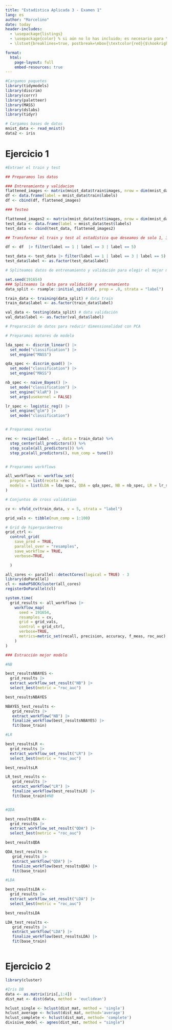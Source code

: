 ```yaml
---
title: "Estadística Aplicada 3 - Examen 1"
lang: es
author: "Marcelino"
date: today
header-includes:
  - \usepackage{listings}
  - \usepackage{color} % si aún no lo has incluido; es necesario para \textcolor
  - \lstset{breaklines=true, postbreak=\mbox{\textcolor{red}{$\hookrightarrow$}\space}}

format:
  html:
    page-layout: full
    embed-resources: true
---
```


```r
#Cargamos paquetes
library(tidymodels)
library(discrim)
library(corrr)
library(paletteer)
library(MASS)
library(dslabs)
library(tidyr)

# Cargamos bases de datos
mnist_data <- read_mnist()
data2 <- iris
```

# Ejercicio 1

```r
#Extraer el train y test

## Preparamos los datos

### Entrenamiento y validacion
flattened_images <- matrix(mnist_data$train$images, nrow = dim(mnist_data$train$images)[1], ncol = 28*28)
df <- data.frame(label = mnist_data$train$labels)
df <- cbind(df, flattened_images)

### Testeo

flattened_images2 <- matrix(mnist_data$test$images, nrow = dim(mnist_data$test$images)[1], ncol = 28*28)
test_data <- data.frame(label = mnist_data$test$labels)
test_data <- cbind(test_data, flattened_images2)

## Transformar el train y test al estadístico que deseamos de solo 1, 3 y 5

df <- df  |> filter(label == 1 | label == 3 | label == 5)

test_data <- test_data |> filter(label == 1 | label == 3 | label == 5) # data testeo
test_data$label <- as.factor(test_data$label)

# Spliteamos datos de entrenamiento y validación para elegir el mejor modelo

set.seed(191654)
### Spliteamos la data para validación y entrenamiento
data_split <- rsample::initial_split(df, prop = .8, strata = "label")

train_data <- training(data_split) # data train
train_data$label <- as.factor(train_data$label)

val_data <- testing(data_split) # data validación
val_data$label <- as.factor(val_data$label)

# Preparación de datos para reducir dimensionalidad con PCA

# Preparamos motores de modelo

lda_spec <- discrim_linear() |>
  set_mode("classification") |>
  set_engine("MASS")

qda_spec <- discrim_quad() |>
  set_mode("classification") |>
  set_engine("MASS")

nb_spec <- naive_Bayes() |> 
  set_mode("classification") |> 
  set_engine("klaR") |> 
  set_args(usekernel = FALSE)

lr_spec <- logistic_reg() |>
  set_engine("glm") |>
  set_mode("classification")


# Preparamos recetas

rec <- recipe(label ~ ., data = train_data) %>%
  step_center(all_predictors()) %>%
  step_scale(all_predictors()) %>%
  step_pca(all_predictors(), num_comp = tune())


# Preparamos workflows

all_workflows <- workflow_set(
  preproc = list(receta =rec ), 
  models = list(LDA = lda_spec, QDA = qda_spec, NB = nb_spec, LR = lr_spec)
)

# Conjuntos de cross validation

cv <- vfold_cv(train_data, v = 5, strata = "label")

grid_vals <- tibble(num_comp = 1:100)

# Grid de hiperparámetros
grid_ctrl <-
  control_grid(
    save_pred = TRUE,
    parallel_over = "resamples",
    save_workflow = TRUE,
    verbose=TRUE,

  )

all_cores <- parallel::detectCores(logical = TRUE) - 3
library(doParallel)
cl <- makePSOCKcluster(all_cores)
registerDoParallel(cl)

system.time(
  grid_results <- all_workflows |>
    workflow_map(
      seed = 191654,
      resamples = cv,
      grid = grid_vals,
      control = grid_ctrl,
      verbose=TRUE,
      metrics=metric_set(recall, precision, accuracy, f_meas, roc_auc)
    )
)

### Estracción mejor modelo

#NB

best_resultsNBAYES <- 
  grid_results |> 
  extract_workflow_set_result("NB") |> 
  select_best(metric = "roc_auc")

best_resultsNBAYES

NBAYES_test_results <- 
   grid_results |> 
   extract_workflow("NB") |> 
   finalize_workflow(best_resultsNBAYES) |> 
   fit(base_train)

#LR

best_resultsLR <- 
  grid_results |> 
  extract_workflow_set_result("LR") |> 
  select_best(metric = "roc_auc")

best_resultsLR

LR_test_results <- 
   grid_results |> 
   extract_workflow("LR") |> 
   finalize_workflow(best_resultsLR) |> 
   fit(base_train)#NB


#QDA

best_resultsQDA <- 
  grid_results |> 
  extract_workflow_set_result("QDA") |> 
  select_best(metric = "roc_auc")

best_resultsQDA

QDA_test_results <- 
   grid_results |> 
   extract_workflow("QDA") |> 
   finalize_workflow(best_resultsQDA) |> 
   fit(base_train)

#LDA

best_resultsLDA <- 
  grid_results |> 
  extract_workflow_set_result("LDA") |> 
  select_best(metric = "roc_auc")

best_resultsLDA

LDA_test_results <- 
   grid_results |> 
   extract_workflow("LDA") |> 
   finalize_workflow(best_resultsLDA) |> 
   fit(base_train)



```



# Ejercicio 2

```r
library(cluster)

#Iris DB
data <- as.matrix(iris[,1:4])
dist_mat <- dist(data, method = 'euclidean')
```


```r
hclust_single <- hclust(dist_mat, method = 'single')
hclust_average <- hclust(dist_mat, method='average')
hclust_complete <- hclust(dist_mat, method= 'complete')
divisive_model <- agnes(dist_mat, method = "single")
```